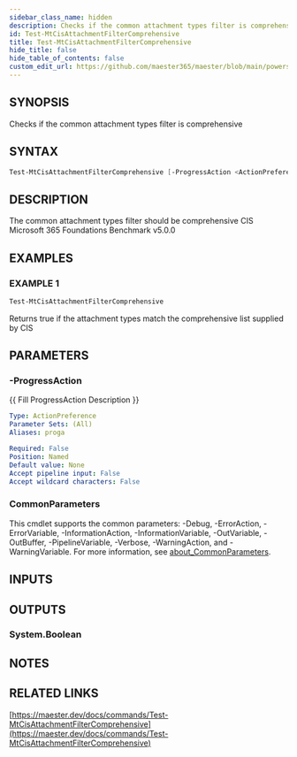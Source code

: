 ```yaml
---
sidebar_class_name: hidden
description: Checks if the common attachment types filter is comprehensive
id: Test-MtCisAttachmentFilterComprehensive
title: Test-MtCisAttachmentFilterComprehensive
hide_title: false
hide_table_of_contents: false
custom_edit_url: https://github.com/maester365/maester/blob/main/powershell/public/Test-MtCisAttachmentFilterComprehensive.ps1
---
```


## SYNOPSIS

Checks if the common attachment types filter is comprehensive

## SYNTAX

```powershell
Test-MtCisAttachmentFilterComprehensive [-ProgressAction <ActionPreference>] [<CommonParameters>]
```

## DESCRIPTION

The common attachment types filter should be comprehensive
CIS Microsoft 365 Foundations Benchmark v5.0.0

## EXAMPLES

### EXAMPLE 1

```powershell
Test-MtCisAttachmentFilterComprehensive
```

Returns true if the attachment types match the comprehensive list supplied by CIS

## PARAMETERS

### -ProgressAction

\{\{ Fill ProgressAction Description \}\}

```yaml
Type: ActionPreference
Parameter Sets: (All)
Aliases: proga

Required: False
Position: Named
Default value: None
Accept pipeline input: False
Accept wildcard characters: False
```

### CommonParameters

This cmdlet supports the common parameters: -Debug, -ErrorAction, -ErrorVariable, -InformationAction, -InformationVariable, -OutVariable, -OutBuffer, -PipelineVariable, -Verbose, -WarningAction, and -WarningVariable. For more information, see [about_CommonParameters](http://go.microsoft.com/fwlink/?LinkID=113216).

## INPUTS

## OUTPUTS

### System.Boolean

## NOTES

## RELATED LINKS

[https://maester.dev/docs/commands/Test-MtCisAttachmentFilterComprehensive](https://maester.dev/docs/commands/Test-MtCisAttachmentFilterComprehensive)
